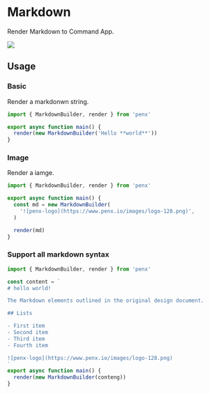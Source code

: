 # Markdown

Render Markdown to Command App.

![](/images/render-markdown.png)

## Usage

### Basic

Render a markdonwn string.

```ts
import { MarkdownBuilder, render } from 'penx'

export async function main() {
  render(new MarkdownBuilder('Hello **world**'))
}
```

### Image

Render a iamge.

```ts
import { MarkdownBuilder, render } from 'penx'

export async function main() {
  const md = new MarkdownBuilder(
    '![penx-logo](https://www.penx.io/images/logo-128.png)',
  )

  render(md)
}
```

### Support all markdown syntax

```ts
import { MarkdownBuilder, render } from 'penx'

const content = `
# hello world!

The Markdown elements outlined in the original design document.

## Lists

- First item
- Second item
- Third item
- Fourth item

![penx-logo](https://www.penx.io/images/logo-128.png)
`
export async function main() {
  render(new MarkdownBuilder(conteng))
}
```
